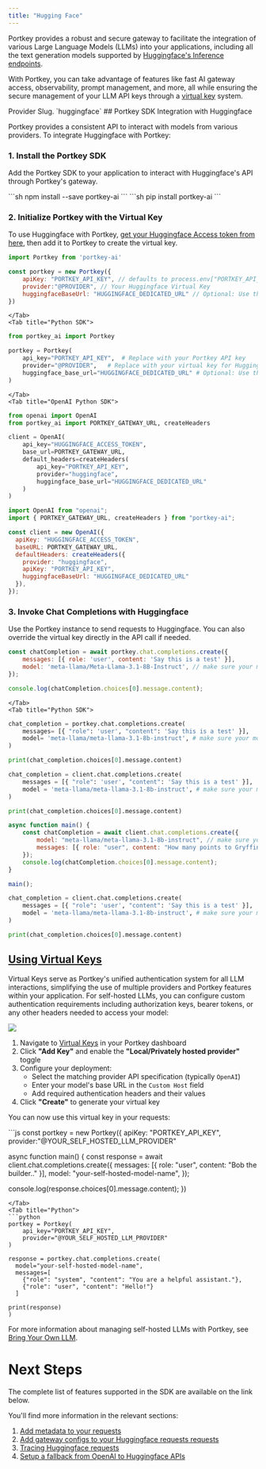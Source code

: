 ```yaml
---
title: "Hugging Face"
---
```


Portkey provides a robust and secure gateway to facilitate the integration of various Large Language Models (LLMs) into your applications, including all the text generation models supported by [Huggingface's Inference endpoints](https://huggingface.co/docs/api-inference/index).

With Portkey, you can take advantage of features like fast AI gateway access, observability, prompt management, and more, all while ensuring the secure management of your LLM API keys through a [virtual key](/product/ai-gateway/virtual-keys) system.

<Note>
Provider Slug. `huggingface`
</Note>
## Portkey SDK Integration with Huggingface

Portkey provides a consistent API to interact with models from various providers. To integrate Huggingface with Portkey:

### 1\. Install the Portkey SDK

Add the Portkey SDK to your application to interact with Huggingface's API through Portkey's gateway.

<Tabs>
    <Tab title="NodeJS">
        ```sh
        npm install --save portkey-ai
        ```
    </Tab>
    <Tab title="Python">
        ```sh
        pip install portkey-ai
        ```
    </Tab>

  </Tabs>




### 2\. Initialize Portkey with the Virtual Key

To use Huggingface with Portkey, [get your Huggingface Access token from here](https://huggingface.co/settings/tokens), then add it to Portkey to create the virtual key.

<Tabs>
    <Tab title="NodeJS SDK">

```js
import Portkey from 'portkey-ai'

const portkey = new Portkey({
    apiKey: "PORTKEY_API_KEY", // defaults to process.env["PORTKEY_API_KEY"]
    provider:"@PROVIDER", // Your Huggingface Virtual Key
    huggingfaceBaseUrl: "HUGGINGFACE_DEDICATED_URL" // Optional: Use this if you have a dedicated server hosted on Huggingface
})
```
    </Tab>
    <Tab title="Python SDK">

```py
from portkey_ai import Portkey

portkey = Portkey(
    api_key="PORTKEY_API_KEY",  # Replace with your Portkey API key
    provider="@PROVIDER",   # Replace with your virtual key for Huggingface
    huggingface_base_url="HUGGINGFACE_DEDICATED_URL" # Optional: Use this if you have a dedicated server hosted on Huggingface
)
```

    </Tab>
    <Tab title="OpenAI Python SDK">
```py
from openai import OpenAI
from portkey_ai import PORTKEY_GATEWAY_URL, createHeaders

client = OpenAI(
    api_key="HUGGINGFACE_ACCESS_TOKEN",
    base_url=PORTKEY_GATEWAY_URL,
    default_headers=createHeaders(
        api_key="PORTKEY_API_KEY",
        provider="huggingface",
        huggingface_base_url="HUGGINGFACE_DEDICATED_URL"
    )
)
```

  </Tab>
  <Tab title="OpenAI Node SDK">

  ```js
  import OpenAI from "openai";
  import { PORTKEY_GATEWAY_URL, createHeaders } from "portkey-ai";

  const client = new OpenAI({
    apiKey: "HUGGINGFACE_ACCESS_TOKEN",
    baseURL: PORTKEY_GATEWAY_URL,
    defaultHeaders: createHeaders({
      provider: "huggingface",
      apiKey: "PORTKEY_API_KEY",
      huggingfaceBaseUrl: "HUGGINGFACE_DEDICATED_URL"
    }),
  });
  ```
  </Tab>
  </Tabs>



### **3\. Invoke Chat Completions with** Huggingface

Use the Portkey instance to send requests to Huggingface. You can also override the virtual key directly in the API call if needed.

<Tabs>
    <Tab title="NodeJS SDK">

```js
const chatCompletion = await portkey.chat.completions.create({
    messages: [{ role: 'user', content: 'Say this is a test' }],
    model: 'meta-llama/Meta-Llama-3.1-8B-Instruct', // make sure your model is hot
});

console.log(chatCompletion.choices[0].message.content);
```
    </Tab>
    <Tab title="Python SDK">
```py
chat_completion = portkey.chat.completions.create(
    messages= [{ "role": 'user', "content": 'Say this is a test' }],
    model= 'meta-llama/meta-llama-3.1-8b-instruct', # make sure your model is hot
)

print(chat_completion.choices[0].message.content)
```
  </Tab>
  <Tab title="OpenAI Python SDK">

```py
chat_completion = client.chat.completions.create(
    messages = [{ "role": 'user', "content": 'Say this is a test' }],
    model = 'meta-llama/meta-llama-3.1-8b-instruct', # make sure your model is hot
)

print(chat_completion.choices[0].message.content)
```
  </Tab>

  <Tab title="OpenAI Node SDK">

```js
async function main() {
    const chatCompletion = await client.chat.completions.create({
        model: "meta-llama/meta-llama-3.1-8b-instruct", // make sure your model is hot
        messages: [{ role: "user", content: "How many points to Gryffindor?" }],
    });
    console.log(chatCompletion.choices[0].message.content);
}

main();
```
</Tab>
<Tab title="OpenAI Python SDK">

```py
chat_completion = client.chat.completions.create(
    messages = [{ "role": 'user', "content": 'Say this is a test' }],
    model = 'meta-llama/meta-llama-3.1-8b-instruct', # make sure your model is hot
)

print(chat_completion.choices[0].message.content)
```
</Tab>

  </Tabs>

## [Using Virtual Keys](https://app.portkey.ai/virtual-keys)

Virtual Keys serve as Portkey's unified authentication system for all LLM interactions, simplifying the use of multiple providers and Portkey features within your application. For self-hosted LLMs, you can configure custom authentication requirements including authorization keys, bearer tokens, or any other headers needed to access your model:

<Frame>
  <img src="/images/private-llm.png"/>
</Frame>

1. Navigate to [Virtual Keys](https://app.portkey.ai/virtual-keys) in your Portkey dashboard
2. Click **"Add Key"** and enable the **"Local/Privately hosted provider"** toggle
3. Configure your deployment:
   - Select the matching provider API specification (typically `OpenAI`)
   - Enter your model's base URL in the `Custom Host` field
   - Add required authentication headers and their values
4. Click **"Create"** to generate your virtual key

You can now use this virtual key in your requests:

<Tabs>
  <Tab title="NodeJS">
  ```js
  const portkey = new Portkey({
      apiKey: "PORTKEY_API_KEY",
      provider:"@YOUR_SELF_HOSTED_LLM_PROVIDER"

  async function main() {
    const response = await client.chat.completions.create({
      messages: [{ role: "user", content: "Bob the builder.." }],
      model: "your-self-hosted-model-name",
    });

  console.log(response.choices[0].message.content);
  })
  ```
  </Tab>
  <Tab title="Python">
  ```python
  portkey = Portkey(
      api_key="PORTKEY_API_KEY",
      provider="@YOUR_SELF_HOSTED_LLM_PROVIDER"
  )

  response = portkey.chat.completions.create(
    model="your-self-hosted-model-name",
    messages=[
      {"role": "system", "content": "You are a helpful assistant."},
      {"role": "user", "content": "Hello!"}
    ]

  print(response)
  )
  ```
  </Tab>
</Tabs>

For more information about managing self-hosted LLMs with Portkey, see [Bring Your Own LLM](/integrations/llms/byollm).



# Next Steps

The complete list of features supported in the SDK are available on the link below.
<Card title="SDK" href="/api-reference/portkey-sdk-client">
</Card>

You'll find more information in the relevant sections:

1. [Add metadata to your requests](/product/observability/metadata)
2. [Add gateway configs to your Huggingface requests](/product/ai-gateway/configs)[ requests](/product/ai-gateway/configs)
3. [Tracing Huggingface requests](/product/observability/traces)
4. [Setup a fallback from OpenAI to Huggingface APIs](/product/ai-gateway/fallbacks)
